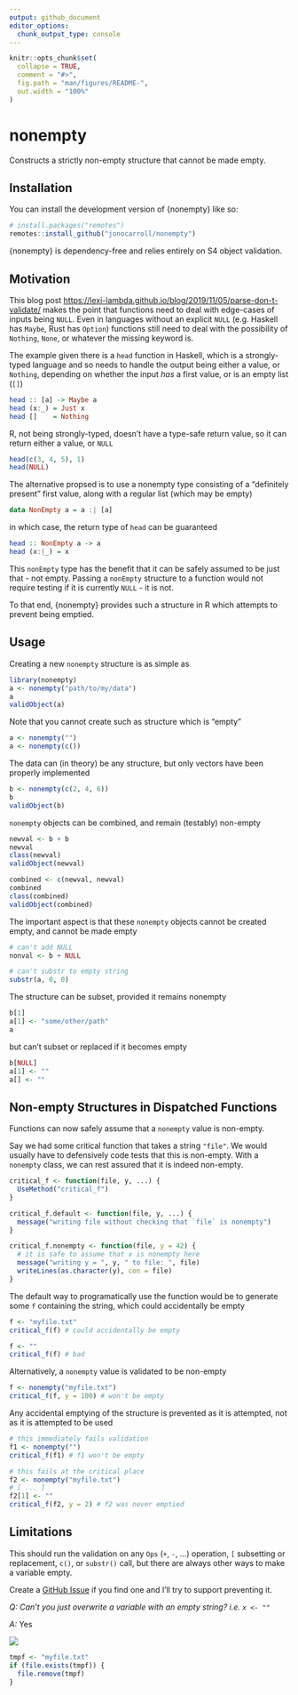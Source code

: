 ```yaml
---
output: github_document
editor_options: 
  chunk_output_type: console
---
```


<!-- README.md is generated from README.Rmd. Please edit that file -->

```r
knitr::opts_chunk$set(
  collapse = TRUE,
  comment = "#>",
  fig.path = "man/figures/README-",
  out.width = "100%"
)
```

# nonempty

<!-- badges: start -->
<!-- badges: end -->

Constructs a strictly non-empty structure that cannot be made empty.

## Installation

You can install the development version of {nonempty} like so:

``` r
# install.packages("remotes")
remotes::install_github("jonocarroll/nonempty")
```

{nonempty} is dependency-free and relies entirely on S4 object validation.

## Motivation

This blog post [https://lexi-lambda.github.io/blog/2019/11/05/parse-don-t-validate/][parse] makes 
the point that functions need to deal with edge-cases of inputs being `NULL`. Even 
in languages without an explicit `NULL` (e.g. Haskell has `Maybe`, Rust has `Option`) 
functions still need to deal with the possibility of `Nothing`, `None`, or whatever the missing 
keyword is.

The example given there is a `head` function in Haskell, which is a strongly-typed language
and so needs to handle the output being either a value, or `Nothing`, depending on whether 
the input _has_ a first value, or is an empty list (`[]`)

```haskell
head :: [a] -> Maybe a
head (x:_) = Just x
head []    = Nothing
```

R, not being strongly-typed, doesn't have a type-safe return value, so it can return 
either a value, or `NULL`

```r
head(c(3, 4, 5), 1)
head(NULL)
```

The alternative propsed is to use a nonempty type consisting of a "definitely present" first 
value, along with a regular list (which may be empty)

```haskell
data NonEmpty a = a :| [a]
```

in which case, the return type of `head` can be guaranteed

```haskell
head :: NonEmpty a -> a
head (x:|_) = x
```

This `nonEmpty` type has the benefit that it can be safely assumed to be just that - not empty.
Passing a `nonEmpty` structure to a function would not require testing if it is currently 
`NULL` - it is not.

To that end, {nonempty} provides such a structure in R which attempts to prevent 
being emptied.

## Usage

Creating a new `nonempty` structure is as simple as

```r
library(nonempty)
a <- nonempty("path/to/my/data")
a
validObject(a)
```

Note that you cannot create such as structure which is "empty" 

```r
a <- nonempty("")
a <- nonempty(c())
```

The data can (in theory) be any structure, but only vectors have been properly implemented

```r
b <- nonempty(c(2, 4, 6))
b
validObject(b)
```

`nonempty` objects can be combined, and remain (testably) non-empty

```r
newval <- b + b
newval
class(newval)
validObject(newval)

combined <- c(newval, newval)
combined
class(combined)
validObject(combined)
```

The important aspect is that these `nonempty` objects cannot 
be created empty, and cannot be made empty

```r
# can't add NULL
nonval <- b + NULL

# can't substr to empty string
substr(a, 0, 0)
```

The structure can be subset, provided it remains nonempty
```r
b[1]
a[1] <- "some/other/path"
a
```

but can't subset or replaced if it becomes empty

```r
b[NULL]
a[1] <- ""
a[] <- ""
```

## Non-empty Structures in Dispatched Functions

Functions can now safely assume that a `nonempty` value is non-empty. 

Say we had some critical function that takes a string `"file"`. We 
would usually have to defensively code tests that this is non-empty.
With a `nonempty` class, we can rest assured that it is indeed non-empty.

```r
critical_f <- function(file, y, ...) {
  UseMethod("critical_f")
}

critical_f.default <- function(file, y, ...) {
  message("writing file without checking that `file` is nonempty")
}

critical_f.nonempty <- function(file, y = 42) {
  # it is safe to assume that x is nonempty here
  message("writing y = ", y, " to file: ", file)
  writeLines(as.character(y), con = file)
}
```

The default way to programatically use the function would be to 
generate some `f` containing the string, which could accidentally
be empty

```r
f <- "myfile.txt"
critical_f(f) # could accidentally be empty

f <- ""
critical_f(f) # bad
```

Alternatively, a `nonempty` value is validated to be non-empty

```r
f <- nonempty("myfile.txt")
critical_f(f, y = 100) # won't be empty
```

Any accidental emptying of the structure is prevented as it is
attempted, not as it is attempted to be used

```r
# this immediately fails validation
f1 <- nonempty("")
critical_f(f1) # f1 won't be empty

# this fails at the critical place
f2 <- nonempty("myfile.txt")
# [ ... ]
f2[1] <- ""
critical_f(f2, y = 2) # f2 was never emptied
```

## Limitations

This should run the validation on any `Ops` (`+`, `-`, ...) operation, `[` subsetting 
or replacement, `c()`, or `substr()` call, but there are always other ways to 
make a variable empty. 

Create a [GitHub Issue][issue] if you find one and I'll try to support preventing it.

_Q: Can't you just overwrite a variable with an empty string? i.e. `x <- ""`_

_A:_ Yes

![](man/figures/toad.jpg)

```r
tmpf <- "myfile.txt"
if (file.exists(tmpf)) {
  file.remove(tmpf)
}
```

[parse]: https://lexi-lambda.github.io/blog/2019/11/05/parse-don-t-validate/
[issue]: https://github.com/jonocarroll/nonempty/issues/new/choose
